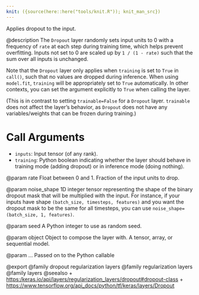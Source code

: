 ```yaml
---
knit: ({source(here::here("tools/knit.R")); knit_man_src})
---
```

Applies dropout to the input.

@description
The `Dropout` layer randomly sets input units to 0 with a frequency of
`rate` at each step during training time, which helps prevent overfitting.
Inputs not set to 0 are scaled up by `1 / (1 - rate)` such that the sum over
all inputs is unchanged.

Note that the `Dropout` layer only applies when `training` is set to `True`
in `call()`, such that no values are dropped during inference.
When using `model.fit`, `training` will be appropriately set to `True`
automatically. In other contexts, you can set the argument explicitly
to `True` when calling the layer.

(This is in contrast to setting `trainable=False` for a `Dropout` layer.
`trainable` does not affect the layer's behavior, as `Dropout` does
not have any variables/weights that can be frozen during training.)

# Call Arguments
- `inputs`: Input tensor (of any rank).
- `training`: Python boolean indicating whether the layer should behave in
    training mode (adding dropout) or in inference mode (doing nothing).

@param rate
Float between 0 and 1. Fraction of the input units to drop.

@param noise_shape
1D integer tensor representing the shape of the
binary dropout mask that will be multiplied with the input.
For instance, if your inputs have shape
`(batch_size, timesteps, features)` and
you want the dropout mask to be the same for all timesteps,
you can use `noise_shape=(batch_size, 1, features)`.

@param seed
A Python integer to use as random seed.

@param object
Object to compose the layer with. A tensor, array, or sequential model.

@param ...
Passed on to the Python callable

@export
@family dropout regularization layers
@family regularization layers
@family layers
@seealso
+ <https:/keras.io/api/layers/regularization_layers/dropout#dropout-class>
+ <https://www.tensorflow.org/api_docs/python/tf/keras/layers/Dropout>
